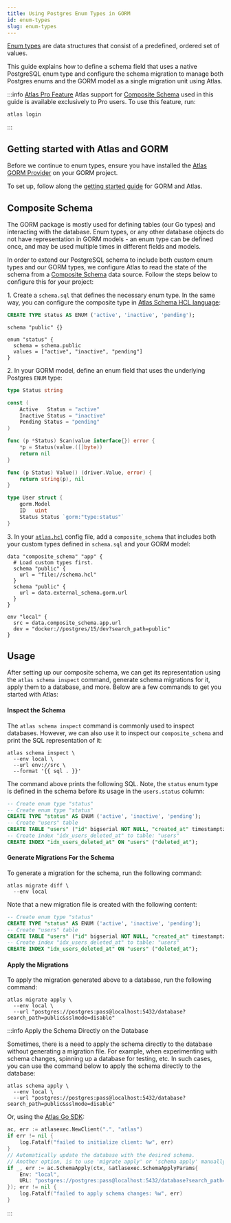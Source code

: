 ```yaml
---
title: Using Postgres Enum Types in GORM
id: enum-types
slug: enum-types
---
```



[Enum types](https://www.postgresql.org/docs/current/datatype-enum.html) are data structures that consist of a predefined,
ordered set of values.

This guide explains how to define a schema field that uses a native PostgreSQL enum type and configure the schema migration
to manage both Postgres enums and the GORM model as a single migration unit using Atlas.

:::info [Atlas Pro Feature](/features#pro-plan)
Atlas support for [Composite Schema](/atlas-schema/projects#data-source-composite_schema) used in this
guide is available exclusively to Pro users. To use this feature, run:
```
atlas login
```
:::

## Getting started with Atlas and GORM
Before we continue to enum types, ensure you have installed the [Atlas GORM Provider](https://github.com/ariga/atlas-provider-gorm)
on your GORM project.

To set up, follow along the [getting started guide](/guides/orms/gorm) for GORM and Atlas.

## Composite Schema

The GORM package is mostly used for defining tables (our Go types) and interacting with the database. Enum types,
or any other database objects do not have representation in GORM models - an enum type can be defined once,
and may be used multiple times in different fields and models.

In order to extend our PostgreSQL schema to include both custom enum types and our GORM types, we configure Atlas to
read the state of the schema from a [Composite Schema](/atlas-schema/projects#data-source-composite_schema)
data source. Follow the steps below to configure this for your project:

1\. Create a `schema.sql` that defines the necessary enum type. In the same way, you can configure the composite type in
[Atlas Schema HCL language](/atlas-schema/hcl-types#composite-type):

<Tabs>
<TabItem value={"sql"} label={"Using SQL"}>

```sql title="schema.sql"
CREATE TYPE status AS ENUM ('active', 'inactive', 'pending');
```

</TabItem>
<TabItem value={"hcl"} label={"Using HCL"}>

```hcl title="schema.hcl"
schema "public" {}

enum "status" {
  schema = schema.public
  values = ["active", "inactive", "pending"]
}
```

</TabItem>
</Tabs>

2\. In your GORM model, define an enum field that uses the underlying Postgres `ENUM` type:

```go title="models.go"
type Status string

const (
    Active   Status = "active"
    Inactive Status = "inactive"
    Pending Status = "pending"
)

func (p *Status) Scan(value interface{}) error {
    *p = Status(value.([]byte))
    return nil
}

func (p Status) Value() (driver.Value, error) {
    return string(p), nil
}

type User struct {
    gorm.Model
    ID   uint
    Status Status `gorm:"type:status"`
}
```

3\. In your [`atlas.hcl`](/guides/orms/gorm#standalone-mode) config file, add a `composite_schema` that includes both your custom types defined in
`schema.sql` and your GORM model:

```hcl title="atlas.hcl"
data "composite_schema" "app" {
  # Load custom types first.
  schema "public" {
    url = "file://schema.hcl"
  }
  schema "public" {
    url = data.external_schema.gorm.url
  }
}

env "local" {
  src = data.composite_schema.app.url
  dev = "docker://postgres/15/dev?search_path=public"
}
```

## Usage

After setting up our composite schema, we can get its representation using the `atlas schema inspect` command, generate
schema migrations for it, apply them to a database, and more. Below are a few commands to get you started with Atlas:

#### Inspect the Schema

The `atlas schema inspect` command is commonly used to inspect databases. However, we can also use it to inspect our
`composite_schema` and print the SQL representation of it:

```shell
atlas schema inspect \
  --env local \
  --url env://src \
  --format '{{ sql . }}'
```

The command above prints the following SQL. Note, the `status` enum type is defined in the schema before
its usage in the `users.status` column:

```sql
-- Create enum type "status"
-- Create enum type "status"
CREATE TYPE "status" AS ENUM ('active', 'inactive', 'pending');
-- Create "users" table
CREATE TABLE "users" ("id" bigserial NOT NULL, "created_at" timestamptz NULL, "updated_at" timestamptz NULL, "deleted_at" timestamptz NULL, "status" "status" NULL, PRIMARY KEY ("id"));
-- Create index "idx_users_deleted_at" to table: "users"
CREATE INDEX "idx_users_deleted_at" ON "users" ("deleted_at");
```

#### Generate Migrations For the Schema

To generate a migration for the schema, run the following command:

```shell
atlas migrate diff \
  --env local
```

Note that a new migration file is created with the following content:

```sql title="migrations/20240712090543.sql"
-- Create enum type "status"
CREATE TYPE "status" AS ENUM ('active', 'inactive', 'pending');
-- Create "users" table
CREATE TABLE "users" ("id" bigserial NOT NULL, "created_at" timestamptz NULL, "updated_at" timestamptz NULL, "deleted_at" timestamptz NULL, "status" "status" NULL, PRIMARY KEY ("id"));
-- Create index "idx_users_deleted_at" to table: "users"
CREATE INDEX "idx_users_deleted_at" ON "users" ("deleted_at");
```

#### Apply the Migrations

To apply the migration generated above to a database, run the following command:

```
atlas migrate apply \
  --env local \
  --url "postgres://postgres:pass@localhost:5432/database?search_path=public&sslmode=disable"
```

:::info Apply the Schema Directly on the Database

Sometimes, there is a need to apply the schema directly to the database without generating a migration file. For example,
when experimenting with schema changes, spinning up a database for testing, etc. In such cases, you can use the command
below to apply the schema directly to the database:

```shell
atlas schema apply \
  --env local \
  --url "postgres://postgres:pass@localhost:5432/database?search_path=public&sslmode=disable"
```

Or, using the [Atlas Go SDK](https://github.com/ariga/atlas-go-sdk):

```go
ac, err := atlasexec.NewClient(".", "atlas")
if err != nil {
    log.Fatalf("failed to initialize client: %w", err)
}
// Automatically update the database with the desired schema.
// Another option, is to use 'migrate apply' or 'schema apply' manually.
if _, err := ac.SchemaApply(ctx, &atlasexec.SchemaApplyParams{
    Env: "local",
    URL: "postgres://postgres:pass@localhost:5432/database?search_path=public&sslmode=disable",
}); err != nil {
    log.Fatalf("failed to apply schema changes: %w", err)
}
```

:::
